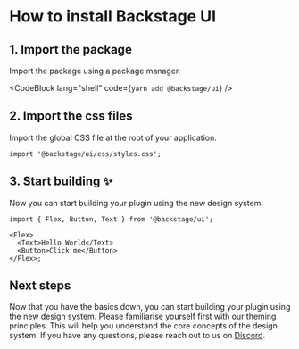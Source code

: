 
# How to install Backstage UI

## 1. Import the package

Import the package using a package manager.

<CodeBlock lang="shell" code={`yarn add @backstage/ui`} />

## 2. Import the css files

Import the global CSS file at the root of your application.

```tsx
import '@backstage/ui/css/styles.css';
```

## 3. Start building ✨

Now you can start building your plugin using the new design system.

```tsx
import { Flex, Button, Text } from '@backstage/ui';

<Flex>
  <Text>Hello World</Text>
  <Button>Click me</Button>
</Flex>;
```

## Next steps

Now that you have the basics down, you can start building your plugin using the new design system.
Please familiarise yourself first with our theming principles. This will help you understand the core concepts of the design system.
If you have any questions, please reach out to us on [Discord](https://discord.gg/MUpMjP2).
